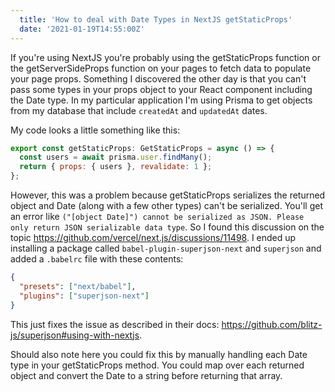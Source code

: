 ```yaml
---
  title: 'How to deal with Date Types in NextJS getStaticProps'
  date: '2021-01-19T14:55:00Z'
---
```


If you're using NextJS you're probably using the getStaticProps function or the
getServerSideProps function on your pages to fetch data to populate your page
props. Something I discovered the other day is that you can't pass some types in
your props object to your React component including the Date type. In my
particular application I'm using Prisma to get objects from my database that
include `createdAt` and `updatedAt` dates.

My code looks a little something like this:

```js
export const getStaticProps: GetStaticProps = async () => {
  const users = await prisma.user.findMany();
  return { props: { users }, revalidate: 1 };
};
```

However, this was a problem because getStaticProps serializes the returned
object and Date (along with a few other types) can't be serialized. You'll get
an error like
`("[object Date]") cannot be serialized as JSON. Please only return JSON serializable data type`.
So I found this discussion on the topic
https://github.com/vercel/next.js/discussions/11498. I ended up installing a
package called `babel-plugin-superjson-next` and `superjson` and added a
`.babelrc` file with these contents:

```json
{
  "presets": ["next/babel"],
  "plugins": ["superjson-next"]
}
```

This just fixes the issue as described in their docs:
https://github.com/blitz-js/superjson#using-with-nextjs.

Should also note here you could fix this by manually handling each Date type in
your getStaticProps method. You could map over each returned object and convert
the Date to a string before returning that array.
